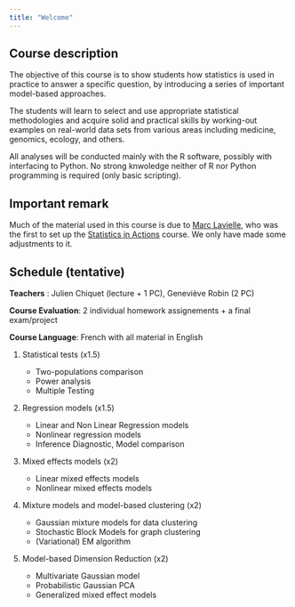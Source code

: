```yaml
---
title: "Welcome"
---
```


## Course description {.unnumbered}

The objective of this course is to show students how statistics is used in practice to answer a specific question, by introducing a series of important model-based approaches.

The students will learn to select and use appropriate statistical methodologies and acquire solid and practical skills by working-out examples on real-world data sets from various areas including medicine, genomics, ecology, and others.

All analyses will be conducted mainly with the R software, possibly with interfacing to Python. No strong knwoledge neither of R nor Python programming is required (only basic scripting).

::: {.callout-note appearance="simple"}

## Important remark {.unnumbered}

Much of the material used in this course is due to [Marc Lavielle](http://www.cmap.polytechnique.fr/~lavielle/), who was the first to set up the [Statistics in Actions](http://sia.webpopix.org/) course.
We only have made some adjustments to it.

:::

## Schedule (tentative) {.unnumbered}

**Teachers** : Julien Chiquet (lecture + 1 PC), Geneviève Robin (2 PC)

**Course Evaluation**: 2 individual homework assignements + a final exam/project 

**Course Language**: French with all material in English

1. Statistical tests (x1.5)

    - Two-populations comparison
    - Power analysis
    - Multiple Testing

2. Regression models (x1.5)

    - Linear and Non Linear Regression models
    - Nonlinear regression models
    - Inference Diagnostic, Model comparison

3. Mixed effects models (x2)

    - Linear mixed effects models
    - Nonlinear mixed effects models

4. Mixture models and model-based clustering (x2)

    - Gaussian mixture models for data clustering
    - Stochastic Block Models for graph clustering
    - (Variational) EM algorithm

5. Model-based Dimension Reduction (x2)

    - Multivariate Gaussian model
    - Probabilistic Gaussian PCA
    - Generalized mixed effect models

